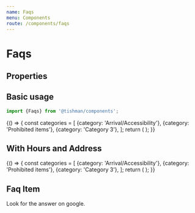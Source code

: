 ```yaml
---
name: Faqs
menu: Components
route: /components/faqs
---
```



# Faqs

## Properties

<Props of={Faqs} />

## Basic usage

```ts
import {Faqs} from '@tishman/components';
```

<Playground>
  {() => {
    const categories = [
      {category: 'Arrival/Accessibility'},
      {category: 'Prohibited items'},
      {category: 'Category 3'},
    ];
    return (
      <Faqs
        title="The Rink FAQs"
        categories={categories}
        faqs={[
          {
            _key: '335e9da7694a',
            _type: 'faq',
            category: 'Arrival/Accessibility',
            faqs: [
              {
                _key: '24fd815dee1a',
                _type: 'faqItem',
                answer: [
                  {
                    _key: '9a5877ae344b',
                    _type: 'block',
                    children: [
                      {
                        _key: '9e46dea2cd79',
                        _type: 'span',
                        marks: [],
                        text:
                          'The Rink opens on October 9 and the skating runs through mid-April, weather permitting.',
                      },
                    ],
                    markDefs: [],
                    style: 'normal',
                  },
                ],
                question: 'When does The Rink open and close for the season?',
              },
              {
                _key: '70ed89ea2bac',
                _type: 'faqItem',
                answer: [
                  {
                    _key: '1e5f61e1c02f',
                    _type: 'block',
                    children: [
                      {
                        _key: '10f526e41834',
                        _type: 'span',
                        marks: [],
                        text:
                          'You must purchase a ticket either online or on-site for access to the venue and the ice. One non-paying adult supervisor is permitted inside the venue, but not on the ice, for children under the age of 12. Children under the age of 6 must be accompanied on the ice by a paying adult. Tickets may be purchased online beginning September 14.',
                      },
                    ],
                    markDefs: [],
                    style: 'normal',
                  },
                  {
                    _key: '0271b4af43d7',
                    _type: 'block',
                    children: [
                      {
                        _key: 'c75c44b69b660',
                        _type: 'span',
                        marks: [],
                        text:
                          'Please note that skate time may be limited to 90 minutes during times of high volume.',
                      },
                    ],
                    markDefs: [],
                    style: 'normal',
                  },
                ],
                question: 'How do I gain admission to The Rink?',
              },
              {
                _key: '815b37640874',
                _type: 'faqItem',
                answer: [
                  {
                    _key: '9cd74b857a8a',
                    _type: 'block',
                    children: [
                      {
                        _key: '5df0993c3bfa',
                        _type: 'span',
                        marks: [],
                        text:
                          'Children under the age of 6 must be accompanied on the ice by an adult. Children under the age of 12 must be supervised by an adult.',
                      },
                    ],
                    markDefs: [],
                    style: 'normal',
                  },
                ],
                question: 'What is your children’s skating policy?',
              },
              {
                _key: '45fc7b09fd66',
                _type: 'faqItem',
                answer: [
                  {
                    _key: '2fb17b7fb0b1',
                    _type: 'block',
                    children: [
                      {
                        _key: '6abb0d601f74',
                        _type: 'span',
                        marks: [],
                        text:
                          'The Rink at Rockefeller Center is an ADA-compliant facility. Wheelchair users are welcome to participate on the ice and staff assistance is available if needed. Elevator access is located inside 620 5th Avenue.',
                      },
                    ],
                    markDefs: [],
                    style: 'normal',
                  },
                ],
                question: 'Is the Rink wheelchair accessible?',
              },
              {
                _key: '6ebade7f3406',
                _type: 'faqItem',
                answer: [
                  {
                    _key: 'f15f9fc3179c',
                    _type: 'block',
                    children: [
                      {
                        _key: 'a492fcc05df9',
                        _type: 'span',
                        marks: [],
                        text:
                          'Only trained and licensed service or guide animals are permitted at The Rink at Rockefeller Center.',
                      },
                    ],
                    markDefs: [],
                    style: 'normal',
                  },
                ],
                question: 'Can I bring my pet to The Rink?',
              },
              {
                _key: 'c4a9d749743f',
                _type: 'faqItem',
                answer: [
                  {
                    _key: '8bb9fdceff8e',
                    _type: 'block',
                    children: [
                      {
                        _key: '92510f8b8a08',
                        _type: 'span',
                        marks: [],
                        text:
                          'For access to The Rink, use the Rockefeller Center parking garage located on the north side of 48th Street between 5th and 6th Avenues. The Rink is a short walking distance from the garage.',
                      },
                    ],
                    markDefs: [],
                    style: 'normal',
                  },
                ],
                question: 'Is there parking at The Rink?',
              },
              {
                _key: '977dee9fe0c5',
                _type: 'faqItem',
                answer: [
                  {
                    _key: '8ccb68315f4f',
                    _type: 'block',
                    children: [
                      {
                        _key: '593235b8dd90',
                        _type: 'span',
                        marks: [],
                        text:
                          'The Rink at Rockefeller Center is an outdoor venue, so please dress accordingly. The Rink may close during inclement weather.',
                      },
                    ],
                    markDefs: [],
                    style: 'normal',
                  },
                ],
                question: 'Are there any weather considerations?',
              },
            ],
          },
          {
            _key: '1cecaaa6b7e3',
            _type: 'faq',
            category: 'Prohibited items',
            faqs: [
              {
                _key: '0f008170ced6',
                _type: 'faqItem',
                answer: [
                  {
                    _key: 'b9260d331284',
                    _type: 'block',
                    children: [
                      {
                        _key: 'eeadff8cfc60',
                        _type: 'span',
                        marks: [],
                        text: 'Strollers are not permitted inside the venue.',
                      },
                    ],
                    markDefs: [],
                    style: 'normal',
                  },
                ],
                question: 'Can I bring a stroller?',
              },
              {
                _key: 'e356aa035a81',
                _type: 'faqItem',
                answer: [
                  {
                    _key: '9ff81a98a3d2',
                    _type: 'block',
                    children: [
                      {
                        _key: '5139848ff131',
                        _type: 'span',
                        marks: [],
                        text:
                          'The Rink at Rockefeller Center strongly discourages guests from bringing unnecessary bags and backpacks into the venue. No bags will be permitted on the ice. Oversize bags and luggage will not be permitted at any time. All bags will be subject to search, which may delay your entry. The Rink at Rockefeller Center assumes no responsibility for unattended bags, which may be removed from the premises and destroyed. Lockers are available free of charge inside the Skate Hut and the Art Deco Lounge.',
                      },
                    ],
                    markDefs: [],
                    style: 'normal',
                  },
                ],
                question: 'What is your bag and luggage policy?',
              },
              {
                _key: '735d481e86d9',
                _type: 'faqItem',
                answer: [
                  {
                    _key: 'd56922a801b2',
                    _type: 'block',
                    children: [
                      {
                        _key: '2b13163fe92e',
                        _type: 'span',
                        marks: [],
                        text:
                          'Food and beverages are not permitted inside the venue or on the ice.',
                      },
                    ],
                    markDefs: [],
                    style: 'normal',
                  },
                ],
                question: 'Can I bring in food or drink?',
              },
              {
                _key: '4aef01db82ae',
                _type: 'faqItem',
                answer: [
                  {
                    _key: '157ad06042d3',
                    _type: 'block',
                    children: [
                      {
                        _key: '9a5ae9b286c7',
                        _type: 'span',
                        marks: [],
                        text:
                          'The Rink at Rockefeller Center is committed to a safe and enjoyable experience for all guests. No drugs, alcohol, or smoking, including electronic cigarettes, are permitted. Guests who appear intoxicated or under the influence will not be permitted to skate. Our staff reserves the right to eject or deny entry to any guest who appears to be impaired or is causing a disturbance to other guests.',
                      },
                    ],
                    markDefs: [],
                    style: 'normal',
                  },
                ],
                question: 'Do you have a policy on smoking, alcohol, or drugs?',
              },
              {
                _key: '41cb3776fab1',
                _type: 'faqItem',
                answer: [
                  {
                    _key: '9037fe8de90c',
                    _type: 'block',
                    children: [
                      {
                        _key: 'ab310ece82d7',
                        _type: 'span',
                        marks: [],
                        text:
                          'For safety reasons, guests will be refused entry if they are in possession of any prohibited items. If found inside the venue with a prohibited item, the item will be confiscated and the guest may be ejected. The following items are not permitted:',
                      },
                    ],
                    markDefs: [],
                    style: 'normal',
                  },
                  {
                    _key: '3dc982c3ef2a',
                    _type: 'block',
                    children: [
                      {
                        _key: '9ec077cdfeba0',
                        _type: 'span',
                        marks: [],
                        text:
                          'Alcohol, bottles, cans, coolers, Thermoses, etc.',
                      },
                    ],
                    level: 1,
                    listItem: 'bullet',
                    markDefs: [],
                    style: 'normal',
                  },
                  {
                    _key: '44ed5c39b50e',
                    _type: 'block',
                    children: [
                      {
                        _key: 'ffbcafe8fc380',
                        _type: 'span',
                        marks: [],
                        text: 'Animals other than trained service animals.',
                      },
                    ],
                    level: 1,
                    listItem: 'bullet',
                    markDefs: [],
                    style: 'normal',
                  },
                  {
                    _key: 'edff6418939a',
                    _type: 'block',
                    children: [
                      {
                        _key: 'e4bf3fbca2910',
                        _type: 'span',
                        marks: [],
                        text: 'Balls of any kind.',
                      },
                    ],
                    level: 1,
                    listItem: 'bullet',
                    markDefs: [],
                    style: 'normal',
                  },
                  {
                    _key: '3c504c969752',
                    _type: 'block',
                    children: [
                      {
                        _key: '8dc28d73b7490',
                        _type: 'span',
                        marks: [],
                        text: 'Illegal substances.',
                      },
                    ],
                    level: 1,
                    listItem: 'bullet',
                    markDefs: [],
                    style: 'normal',
                  },
                  {
                    _key: '40bddcfde200',
                    _type: 'block',
                    children: [
                      {
                        _key: '32ab445963b40',
                        _type: 'span',
                        marks: [],
                        text: 'Laser pens.',
                      },
                    ],
                    level: 1,
                    listItem: 'bullet',
                    markDefs: [],
                    style: 'normal',
                  },
                  {
                    _key: '5887d3d24b45',
                    _type: 'block',
                    children: [
                      {
                        _key: '15de690e2bfa0',
                        _type: 'span',
                        marks: [],
                        text: 'Oversize bags or luggage.',
                      },
                    ],
                    level: 1,
                    listItem: 'bullet',
                    markDefs: [],
                    style: 'normal',
                  },
                  {
                    _key: '59144a78199f',
                    _type: 'block',
                    children: [
                      {
                        _key: '1ff62961fb8f0',
                        _type: 'span',
                        marks: [],
                        text: 'Projectiles.',
                      },
                    ],
                    level: 1,
                    listItem: 'bullet',
                    markDefs: [],
                    style: 'normal',
                  },
                  {
                    _key: '1054374f49b6',
                    _type: 'block',
                    children: [
                      {
                        _key: '86896af676b90',
                        _type: 'span',
                        marks: [],
                        text: 'Signs and banners.',
                      },
                    ],
                    level: 1,
                    listItem: 'bullet',
                    markDefs: [],
                    style: 'normal',
                  },
                  {
                    _key: '5b5d1c92fb43',
                    _type: 'block',
                    children: [
                      {
                        _key: 'ab40353476910',
                        _type: 'span',
                        marks: [],
                        text:
                          'Weapons of any kind, including pocket and pen knives.',
                      },
                    ],
                    level: 1,
                    listItem: 'bullet',
                    markDefs: [],
                    style: 'normal',
                  },
                  {
                    _key: 'f2d334acabb3',
                    _type: 'block',
                    children: [
                      {
                        _key: '6d5382a264ca0',
                        _type: 'span',
                        marks: [],
                        text:
                          'Any other item deemed inappropriate or unsafe by management.',
                      },
                    ],
                    level: 1,
                    listItem: 'bullet',
                    markDefs: [],
                    style: 'normal',
                  },
                ],
                question: 'What items are prohibited at The Rink?',
              },
            ],
          },
          {
            _key: '676cc8ef49d2',
            _type: 'faq',
            category: 'Category 3',
            faqs: [
              {
                _key: 'e7810fdd140c',
                _type: 'faqItem',
                answer: [
                  {
                    _key: 'ba07786584f4',
                    _type: 'block',
                    children: [
                      {
                        _key: '05af0a82feb9',
                        _type: 'span',
                        marks: [],
                        text: 'answer',
                      },
                    ],
                    markDefs: [],
                    style: 'normal',
                  },
                ],
                question: 'Question',
              },
              {
                _key: 'f324011bb737',
                _type: 'faqItem',
                answer: [
                  {
                    _key: '73d7f731ecb5',
                    _type: 'block',
                    children: [
                      {
                        _key: '1321caf29921',
                        _type: 'span',
                        marks: [],
                        text: 'yes please',
                      },
                    ],
                    markDefs: [],
                    style: 'normal',
                  },
                ],
                question: 'Another One',
              },
              {
                _key: '1587fa8296f4',
                _type: 'faqItem',
                answer: [
                  {
                    _key: 'a7d4c80759f9',
                    _type: 'block',
                    children: [
                      {
                        _key: 'c4bf5f79c898',
                        _type: 'span',
                        marks: [],
                        text: 'akdjflkasdfaf',
                      },
                    ],
                    markDefs: [],
                    style: 'normal',
                  },
                ],
                question: 'Another one again',
              },
              {
                _key: '762ab936d71a',
                _type: 'faqItem',
                answer: [
                  {
                    _key: 'ec35bb8a6dd2',
                    _type: 'block',
                    children: [
                      {
                        _key: '4370775a3439',
                        _type: 'span',
                        marks: [],
                        text: 'fjalsdkjfl;kadjs fl;jaskld;f asdlfkads jf',
                      },
                    ],
                    markDefs: [],
                    style: 'normal',
                  },
                ],
                question: 'Djlakjd;l ;aljksd f;alksdjf ',
              },
              {
                _key: '187d9044ff77',
                _type: 'faqItem',
                answer: [
                  {
                    _key: 'e9f9a0417d7f',
                    _type: 'block',
                    children: [
                      {
                        _key: '1cc874dda13d',
                        _type: 'span',
                        marks: [],
                        text: 'djfa;lsdf',
                      },
                    ],
                    markDefs: [],
                    style: 'normal',
                  },
                ],
                question: 'adfja;sdfj',
              },
              {
                _key: 'bfb4df7f8fcc',
                _type: 'faqItem',
                answer: [
                  {
                    _key: 'ebf3f1bffe3d',
                    _type: 'block',
                    children: [
                      {
                        _key: 'bcc8e5945e17',
                        _type: 'span',
                        marks: [],
                        text: 'kldjf;alfj',
                      },
                    ],
                    markDefs: [],
                    style: 'normal',
                  },
                ],
                question: 'dlj;ljafdsf',
              },
              {
                _key: '1ea6aba054ff',
                _type: 'faqItem',
                answer: [
                  {
                    _key: 'fc8476a377c6',
                    _type: 'block',
                    children: [
                      {
                        _key: 'd9147dbc14a2',
                        _type: 'span',
                        marks: [],
                        text: "dkflk'ads",
                      },
                    ],
                    markDefs: [],
                    style: 'normal',
                  },
                ],
                question: 'adfa',
              },
              {
                _key: 'f1eaaa8d50a0',
                _type: 'faqItem',
                answer: [
                  {
                    _key: '373202138007',
                    _type: 'block',
                    children: [
                      {
                        _key: '965783252638',
                        _type: 'span',
                        marks: [],
                        text: 'fja;lks',
                      },
                    ],
                    markDefs: [],
                    style: 'normal',
                  },
                ],
                question: 'kj;ljklajsdf',
              },
              {
                _key: 'b14552d27a0b',
                _type: 'faqItem',
                answer: [
                  {
                    _key: '459e8ee417df',
                    _type: 'block',
                    children: [
                      {
                        _key: 'abe188866f56',
                        _type: 'span',
                        marks: [],
                        text: 'asdfasdfa',
                      },
                    ],
                    markDefs: [],
                    style: 'normal',
                  },
                ],
                question: 'Rkk;a j;lks d',
              },
              {
                _key: '9ceb4452ffd9',
                _type: 'faqItem',
                answer: [
                  {
                    _key: 'f94c8bb0988f',
                    _type: 'block',
                    children: [
                      {
                        _key: '25bbb65911f8',
                        _type: 'span',
                        marks: [],
                        text: 'akldjfa;ldfas',
                      },
                    ],
                    markDefs: [],
                    style: 'normal',
                  },
                ],
                question: 'ldkj;l ',
              },
              {
                _key: '56979ba8a6e7',
                _type: 'faqItem',
                answer: [
                  {
                    _key: 'ba50a14f2847',
                    _type: 'block',
                    children: [
                      {
                        _key: '9494b4e53163',
                        _type: 'span',
                        marks: [],
                        text: 'kjdf;alf kldf',
                      },
                    ],
                    markDefs: [],
                    style: 'normal',
                  },
                ],
                question: 'Hkjakdf lkja ld',
              },
              {
                _key: '9b474ce8eafd',
                _type: 'faqItem',
                answer: [
                  {
                    _key: '0ae4dcb2ce4f',
                    _type: 'block',
                    children: [
                      {
                        _key: '6a743fdc19b4',
                        _type: 'span',
                        marks: [],
                        text: 'fkasklfa;sj',
                      },
                    ],
                    markDefs: [],
                    style: 'normal',
                  },
                ],
                question: 'Wka;dka',
              },
              {
                _key: '9870c85009d1',
                _type: 'faqItem',
                answer: [
                  {
                    _key: '7bc3804b7a7c',
                    _type: 'block',
                    children: [
                      {
                        _key: 'ef4de7d9cab1',
                        _type: 'span',
                        marks: [],
                        text: 'ldskjfa;lkdf',
                      },
                    ],
                    markDefs: [],
                    style: 'normal',
                  },
                ],
                question: 'Oksjalfk',
              },
              {
                _key: 'f342c919b4ee',
                _type: 'faqItem',
                answer: [
                  {
                    _key: 'af00b7d9a904',
                    _type: 'block',
                    children: [
                      {
                        _key: '8157a6e734cf',
                        _type: 'span',
                        marks: [],
                        text: 'lkasdjf;lakfsdf',
                      },
                    ],
                    markDefs: [],
                    style: 'normal',
                  },
                ],
                question: 'Casdflj',
              },
            ],
          },
        ]}
      />
    );
  }}
</Playground>

## With Hours and Address

<Playground>
  {() => {
    const categories = [
      {category: 'Arrival/Accessibility'},
      {category: 'Prohibited items'},
      {category: 'Category 3'},
    ];
    return (
      <Flex
        sx={{
          flexDirection: ['column', null, 'row'],
          justifyContent: 'space-between',
        }}
      >
        <Faqs
          title="The Rink FAQs"
          categories={categories}
          faqs={[
            {
              _key: '335e9da7694a',
              _type: 'faq',
              category: 'Arrival/Accessibility',
              faqs: [
                {
                  _key: '24fd815dee1a',
                  _type: 'faqItem',
                  answer: [
                    {
                      _key: '9a5877ae344b',
                      _type: 'block',
                      children: [
                        {
                          _key: '9e46dea2cd79',
                          _type: 'span',
                          marks: [],
                          text:
                            'The Rink opens on October 9 and the skating runs through mid-April, weather permitting.',
                        },
                      ],
                      markDefs: [],
                      style: 'normal',
                    },
                  ],
                  question: 'When does The Rink open and close for the season?',
                },
                {
                  _key: '70ed89ea2bac',
                  _type: 'faqItem',
                  answer: [
                    {
                      _key: '1e5f61e1c02f',
                      _type: 'block',
                      children: [
                        {
                          _key: '10f526e41834',
                          _type: 'span',
                          marks: [],
                          text:
                            'You must purchase a ticket either online or on-site for access to the venue and the ice. One non-paying adult supervisor is permitted inside the venue, but not on the ice, for children under the age of 12. Children under the age of 6 must be accompanied on the ice by a paying adult. Tickets may be purchased online beginning September 14.',
                        },
                      ],
                      markDefs: [],
                      style: 'normal',
                    },
                    {
                      _key: '0271b4af43d7',
                      _type: 'block',
                      children: [
                        {
                          _key: 'c75c44b69b660',
                          _type: 'span',
                          marks: [],
                          text:
                            'Please note that skate time may be limited to 90 minutes during times of high volume.',
                        },
                      ],
                      markDefs: [],
                      style: 'normal',
                    },
                  ],
                  question: 'How do I gain admission to The Rink?',
                },
                {
                  _key: '815b37640874',
                  _type: 'faqItem',
                  answer: [
                    {
                      _key: '9cd74b857a8a',
                      _type: 'block',
                      children: [
                        {
                          _key: '5df0993c3bfa',
                          _type: 'span',
                          marks: [],
                          text:
                            'Children under the age of 6 must be accompanied on the ice by an adult. Children under the age of 12 must be supervised by an adult.',
                        },
                      ],
                      markDefs: [],
                      style: 'normal',
                    },
                  ],
                  question: 'What is your children’s skating policy?',
                },
                {
                  _key: '45fc7b09fd66',
                  _type: 'faqItem',
                  answer: [
                    {
                      _key: '2fb17b7fb0b1',
                      _type: 'block',
                      children: [
                        {
                          _key: '6abb0d601f74',
                          _type: 'span',
                          marks: [],
                          text:
                            'The Rink at Rockefeller Center is an ADA-compliant facility. Wheelchair users are welcome to participate on the ice and staff assistance is available if needed. Elevator access is located inside 620 5th Avenue.',
                        },
                      ],
                      markDefs: [],
                      style: 'normal',
                    },
                  ],
                  question: 'Is the Rink wheelchair accessible?',
                },
                {
                  _key: '6ebade7f3406',
                  _type: 'faqItem',
                  answer: [
                    {
                      _key: 'f15f9fc3179c',
                      _type: 'block',
                      children: [
                        {
                          _key: 'a492fcc05df9',
                          _type: 'span',
                          marks: [],
                          text:
                            'Only trained and licensed service or guide animals are permitted at The Rink at Rockefeller Center.',
                        },
                      ],
                      markDefs: [],
                      style: 'normal',
                    },
                  ],
                  question: 'Can I bring my pet to The Rink?',
                },
                {
                  _key: 'c4a9d749743f',
                  _type: 'faqItem',
                  answer: [
                    {
                      _key: '8bb9fdceff8e',
                      _type: 'block',
                      children: [
                        {
                          _key: '92510f8b8a08',
                          _type: 'span',
                          marks: [],
                          text:
                            'For access to The Rink, use the Rockefeller Center parking garage located on the north side of 48th Street between 5th and 6th Avenues. The Rink is a short walking distance from the garage.',
                        },
                      ],
                      markDefs: [],
                      style: 'normal',
                    },
                  ],
                  question: 'Is there parking at The Rink?',
                },
                {
                  _key: '977dee9fe0c5',
                  _type: 'faqItem',
                  answer: [
                    {
                      _key: '8ccb68315f4f',
                      _type: 'block',
                      children: [
                        {
                          _key: '593235b8dd90',
                          _type: 'span',
                          marks: [],
                          text:
                            'The Rink at Rockefeller Center is an outdoor venue, so please dress accordingly. The Rink may close during inclement weather.',
                        },
                      ],
                      markDefs: [],
                      style: 'normal',
                    },
                  ],
                  question: 'Are there any weather considerations?',
                },
              ],
            },
            {
              _key: '1cecaaa6b7e3',
              _type: 'faq',
              category: 'Prohibited items',
              faqs: [
                {
                  _key: '0f008170ced6',
                  _type: 'faqItem',
                  answer: [
                    {
                      _key: 'b9260d331284',
                      _type: 'block',
                      children: [
                        {
                          _key: 'eeadff8cfc60',
                          _type: 'span',
                          marks: [],
                          text: 'Strollers are not permitted inside the venue.',
                        },
                      ],
                      markDefs: [],
                      style: 'normal',
                    },
                  ],
                  question: 'Can I bring a stroller?',
                },
                {
                  _key: 'e356aa035a81',
                  _type: 'faqItem',
                  answer: [
                    {
                      _key: '9ff81a98a3d2',
                      _type: 'block',
                      children: [
                        {
                          _key: '5139848ff131',
                          _type: 'span',
                          marks: [],
                          text:
                            'The Rink at Rockefeller Center strongly discourages guests from bringing unnecessary bags and backpacks into the venue. No bags will be permitted on the ice. Oversize bags and luggage will not be permitted at any time. All bags will be subject to search, which may delay your entry. The Rink at Rockefeller Center assumes no responsibility for unattended bags, which may be removed from the premises and destroyed. Lockers are available free of charge inside the Skate Hut and the Art Deco Lounge.',
                        },
                      ],
                      markDefs: [],
                      style: 'normal',
                    },
                  ],
                  question: 'What is your bag and luggage policy?',
                },
                {
                  _key: '735d481e86d9',
                  _type: 'faqItem',
                  answer: [
                    {
                      _key: 'd56922a801b2',
                      _type: 'block',
                      children: [
                        {
                          _key: '2b13163fe92e',
                          _type: 'span',
                          marks: [],
                          text:
                            'Food and beverages are not permitted inside the venue or on the ice.',
                        },
                      ],
                      markDefs: [],
                      style: 'normal',
                    },
                  ],
                  question: 'Can I bring in food or drink?',
                },
                {
                  _key: '4aef01db82ae',
                  _type: 'faqItem',
                  answer: [
                    {
                      _key: '157ad06042d3',
                      _type: 'block',
                      children: [
                        {
                          _key: '9a5ae9b286c7',
                          _type: 'span',
                          marks: [],
                          text:
                            'The Rink at Rockefeller Center is committed to a safe and enjoyable experience for all guests. No drugs, alcohol, or smoking, including electronic cigarettes, are permitted. Guests who appear intoxicated or under the influence will not be permitted to skate. Our staff reserves the right to eject or deny entry to any guest who appears to be impaired or is causing a disturbance to other guests.',
                        },
                      ],
                      markDefs: [],
                      style: 'normal',
                    },
                  ],
                  question:
                    'Do you have a policy on smoking, alcohol, or drugs?',
                },
                {
                  _key: '41cb3776fab1',
                  _type: 'faqItem',
                  answer: [
                    {
                      _key: '9037fe8de90c',
                      _type: 'block',
                      children: [
                        {
                          _key: 'ab310ece82d7',
                          _type: 'span',
                          marks: [],
                          text:
                            'For safety reasons, guests will be refused entry if they are in possession of any prohibited items. If found inside the venue with a prohibited item, the item will be confiscated and the guest may be ejected. The following items are not permitted:',
                        },
                      ],
                      markDefs: [],
                      style: 'normal',
                    },
                    {
                      _key: '3dc982c3ef2a',
                      _type: 'block',
                      children: [
                        {
                          _key: '9ec077cdfeba0',
                          _type: 'span',
                          marks: [],
                          text:
                            'Alcohol, bottles, cans, coolers, Thermoses, etc.',
                        },
                      ],
                      level: 1,
                      listItem: 'bullet',
                      markDefs: [],
                      style: 'normal',
                    },
                    {
                      _key: '44ed5c39b50e',
                      _type: 'block',
                      children: [
                        {
                          _key: 'ffbcafe8fc380',
                          _type: 'span',
                          marks: [],
                          text: 'Animals other than trained service animals.',
                        },
                      ],
                      level: 1,
                      listItem: 'bullet',
                      markDefs: [],
                      style: 'normal',
                    },
                    {
                      _key: 'edff6418939a',
                      _type: 'block',
                      children: [
                        {
                          _key: 'e4bf3fbca2910',
                          _type: 'span',
                          marks: [],
                          text: 'Balls of any kind.',
                        },
                      ],
                      level: 1,
                      listItem: 'bullet',
                      markDefs: [],
                      style: 'normal',
                    },
                    {
                      _key: '3c504c969752',
                      _type: 'block',
                      children: [
                        {
                          _key: '8dc28d73b7490',
                          _type: 'span',
                          marks: [],
                          text: 'Illegal substances.',
                        },
                      ],
                      level: 1,
                      listItem: 'bullet',
                      markDefs: [],
                      style: 'normal',
                    },
                    {
                      _key: '40bddcfde200',
                      _type: 'block',
                      children: [
                        {
                          _key: '32ab445963b40',
                          _type: 'span',
                          marks: [],
                          text: 'Laser pens.',
                        },
                      ],
                      level: 1,
                      listItem: 'bullet',
                      markDefs: [],
                      style: 'normal',
                    },
                    {
                      _key: '5887d3d24b45',
                      _type: 'block',
                      children: [
                        {
                          _key: '15de690e2bfa0',
                          _type: 'span',
                          marks: [],
                          text: 'Oversize bags or luggage.',
                        },
                      ],
                      level: 1,
                      listItem: 'bullet',
                      markDefs: [],
                      style: 'normal',
                    },
                    {
                      _key: '59144a78199f',
                      _type: 'block',
                      children: [
                        {
                          _key: '1ff62961fb8f0',
                          _type: 'span',
                          marks: [],
                          text: 'Projectiles.',
                        },
                      ],
                      level: 1,
                      listItem: 'bullet',
                      markDefs: [],
                      style: 'normal',
                    },
                    {
                      _key: '1054374f49b6',
                      _type: 'block',
                      children: [
                        {
                          _key: '86896af676b90',
                          _type: 'span',
                          marks: [],
                          text: 'Signs and banners.',
                        },
                      ],
                      level: 1,
                      listItem: 'bullet',
                      markDefs: [],
                      style: 'normal',
                    },
                    {
                      _key: '5b5d1c92fb43',
                      _type: 'block',
                      children: [
                        {
                          _key: 'ab40353476910',
                          _type: 'span',
                          marks: [],
                          text:
                            'Weapons of any kind, including pocket and pen knives.',
                        },
                      ],
                      level: 1,
                      listItem: 'bullet',
                      markDefs: [],
                      style: 'normal',
                    },
                    {
                      _key: 'f2d334acabb3',
                      _type: 'block',
                      children: [
                        {
                          _key: '6d5382a264ca0',
                          _type: 'span',
                          marks: [],
                          text:
                            'Any other item deemed inappropriate or unsafe by management.',
                        },
                      ],
                      level: 1,
                      listItem: 'bullet',
                      markDefs: [],
                      style: 'normal',
                    },
                  ],
                  question: 'What items are prohibited at The Rink?',
                },
              ],
            },
            {
              _key: '676cc8ef49d2',
              _type: 'faq',
              category: 'Category 3',
              faqs: [
                {
                  _key: 'e7810fdd140c',
                  _type: 'faqItem',
                  answer: [
                    {
                      _key: 'ba07786584f4',
                      _type: 'block',
                      children: [
                        {
                          _key: '05af0a82feb9',
                          _type: 'span',
                          marks: [],
                          text: 'answer',
                        },
                      ],
                      markDefs: [],
                      style: 'normal',
                    },
                  ],
                  question: 'Question',
                },
                {
                  _key: 'f324011bb737',
                  _type: 'faqItem',
                  answer: [
                    {
                      _key: '73d7f731ecb5',
                      _type: 'block',
                      children: [
                        {
                          _key: '1321caf29921',
                          _type: 'span',
                          marks: [],
                          text: 'yes please',
                        },
                      ],
                      markDefs: [],
                      style: 'normal',
                    },
                  ],
                  question: 'Another One',
                },
                {
                  _key: '1587fa8296f4',
                  _type: 'faqItem',
                  answer: [
                    {
                      _key: 'a7d4c80759f9',
                      _type: 'block',
                      children: [
                        {
                          _key: 'c4bf5f79c898',
                          _type: 'span',
                          marks: [],
                          text: 'akdjflkasdfaf',
                        },
                      ],
                      markDefs: [],
                      style: 'normal',
                    },
                  ],
                  question: 'Another one again',
                },
                {
                  _key: '762ab936d71a',
                  _type: 'faqItem',
                  answer: [
                    {
                      _key: 'ec35bb8a6dd2',
                      _type: 'block',
                      children: [
                        {
                          _key: '4370775a3439',
                          _type: 'span',
                          marks: [],
                          text: 'fjalsdkjfl;kadjs fl;jaskld;f asdlfkads jf',
                        },
                      ],
                      markDefs: [],
                      style: 'normal',
                    },
                  ],
                  question: 'Djlakjd;l ;aljksd f;alksdjf ',
                },
                {
                  _key: '187d9044ff77',
                  _type: 'faqItem',
                  answer: [
                    {
                      _key: 'e9f9a0417d7f',
                      _type: 'block',
                      children: [
                        {
                          _key: '1cc874dda13d',
                          _type: 'span',
                          marks: [],
                          text: 'djfa;lsdf',
                        },
                      ],
                      markDefs: [],
                      style: 'normal',
                    },
                  ],
                  question: 'adfja;sdfj',
                },
                {
                  _key: 'bfb4df7f8fcc',
                  _type: 'faqItem',
                  answer: [
                    {
                      _key: 'ebf3f1bffe3d',
                      _type: 'block',
                      children: [
                        {
                          _key: 'bcc8e5945e17',
                          _type: 'span',
                          marks: [],
                          text: 'kldjf;alfj',
                        },
                      ],
                      markDefs: [],
                      style: 'normal',
                    },
                  ],
                  question: 'dlj;ljafdsf',
                },
                {
                  _key: '1ea6aba054ff',
                  _type: 'faqItem',
                  answer: [
                    {
                      _key: 'fc8476a377c6',
                      _type: 'block',
                      children: [
                        {
                          _key: 'd9147dbc14a2',
                          _type: 'span',
                          marks: [],
                          text: "dkflk'ads",
                        },
                      ],
                      markDefs: [],
                      style: 'normal',
                    },
                  ],
                  question: 'adfa',
                },
                {
                  _key: 'f1eaaa8d50a0',
                  _type: 'faqItem',
                  answer: [
                    {
                      _key: '373202138007',
                      _type: 'block',
                      children: [
                        {
                          _key: '965783252638',
                          _type: 'span',
                          marks: [],
                          text: 'fja;lks',
                        },
                      ],
                      markDefs: [],
                      style: 'normal',
                    },
                  ],
                  question: 'kj;ljklajsdf',
                },
                {
                  _key: 'b14552d27a0b',
                  _type: 'faqItem',
                  answer: [
                    {
                      _key: '459e8ee417df',
                      _type: 'block',
                      children: [
                        {
                          _key: 'abe188866f56',
                          _type: 'span',
                          marks: [],
                          text: 'asdfasdfa',
                        },
                      ],
                      markDefs: [],
                      style: 'normal',
                    },
                  ],
                  question: 'Rkk;a j;lks d',
                },
                {
                  _key: '9ceb4452ffd9',
                  _type: 'faqItem',
                  answer: [
                    {
                      _key: 'f94c8bb0988f',
                      _type: 'block',
                      children: [
                        {
                          _key: '25bbb65911f8',
                          _type: 'span',
                          marks: [],
                          text: 'akldjfa;ldfas',
                        },
                      ],
                      markDefs: [],
                      style: 'normal',
                    },
                  ],
                  question: 'ldkj;l ',
                },
                {
                  _key: '56979ba8a6e7',
                  _type: 'faqItem',
                  answer: [
                    {
                      _key: 'ba50a14f2847',
                      _type: 'block',
                      children: [
                        {
                          _key: '9494b4e53163',
                          _type: 'span',
                          marks: [],
                          text: 'kjdf;alf kldf',
                        },
                      ],
                      markDefs: [],
                      style: 'normal',
                    },
                  ],
                  question: 'Hkjakdf lkja ld',
                },
                {
                  _key: '9b474ce8eafd',
                  _type: 'faqItem',
                  answer: [
                    {
                      _key: '0ae4dcb2ce4f',
                      _type: 'block',
                      children: [
                        {
                          _key: '6a743fdc19b4',
                          _type: 'span',
                          marks: [],
                          text: 'fkasklfa;sj',
                        },
                      ],
                      markDefs: [],
                      style: 'normal',
                    },
                  ],
                  question: 'Wka;dka',
                },
                {
                  _key: '9870c85009d1',
                  _type: 'faqItem',
                  answer: [
                    {
                      _key: '7bc3804b7a7c',
                      _type: 'block',
                      children: [
                        {
                          _key: 'ef4de7d9cab1',
                          _type: 'span',
                          marks: [],
                          text: 'ldskjfa;lkdf',
                        },
                      ],
                      markDefs: [],
                      style: 'normal',
                    },
                  ],
                  question: 'Oksjalfk',
                },
                {
                  _key: 'f342c919b4ee',
                  _type: 'faqItem',
                  answer: [
                    {
                      _key: 'af00b7d9a904',
                      _type: 'block',
                      children: [
                        {
                          _key: '8157a6e734cf',
                          _type: 'span',
                          marks: [],
                          text: 'lkasdjf;lakfsdf',
                        },
                      ],
                      markDefs: [],
                      style: 'normal',
                    },
                  ],
                  question: 'Casdflj',
                },
              ],
            },
          ]}
        />
        <HoursAndAddress
          hoursHeading="Hours"
          days="Sunday-Saturday"
          time="8:00am-Midnight"
          addressHeading="Directions & Contact"
          directions="5th Ave between 49th & 50th St"
          city="New York"
          state="NY"
          zip="10020"
          phone="212.332.7655"
          email="therink@rockefellercenter.com"
          contactLink="https://rinkatrockcenter.typeform.com/to/atJ79toI"
        />
      </Flex>
    );
  }}
</Playground>

## Faq Item

<Playground>
  <FaqItem question="Do you have a question?">
    Look for the answer on google.
  </FaqItem>
</Playground>
